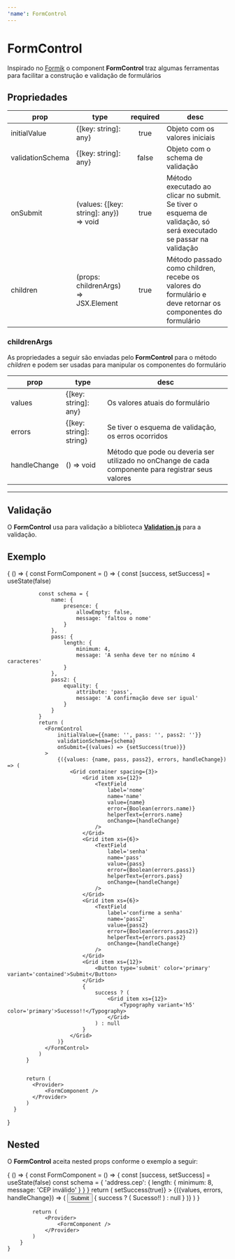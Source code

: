 ```yaml
---
'name': FormControl
---
```



# FormControl

Inspirado no [Formik](https://jaredpalmer.com/formik/docs/overview) o component **FormControl** traz algumas ferramentas para facilitar a construção e validação de formulários

## Propriedades

| **prop**         | **type**                               | **required** | **desc**                                                                                                        |
| ---------------- | -------------------------------------- | :----------: | --------------------------------------------------------------------------------------------------------------- |
| initialValue     | {[key: string]: any}                   |     true     | Objeto com os valores iniciais                                                                                  |
| validationSchema | {[key: string]: any}                   |    false     | Objeto com o schema de validação                                                                                |
| onSubmit         | (values: {[key: string]: any}) => void |     true     | Método executado ao clicar no submit. Se tiver o esquema de validação, só será executado se passar na validação |
| children         | (props: childrenArgs) => JSX.Element   |     true     | Método passado como children, recebe os valores do formulário e deve retornar os componentes do formulário      |

### childrenArgs

As propriedades a seguir são enviadas pelo **FormControl** para o método _children_ e podem ser usadas para manipular os componentes do formulário

| **prop**     | **type**                | **desc**                                                                                            |
| ------------ | ----------------------- | --------------------------------------------------------------------------------------------------- |
| values       | {[key: string]: any}    | Os valores atuais do formulário                                                                     |
| errors       | {[key: string]: string} | Se tiver o esquema de validação, os erros ocorridos                                                 |
| handleChange | () => void              | Método que pode ou deveria ser utilizado no onChange de cada componente para registrar seus valores |

---

## Validação

O **FormControl** usa para validação a biblioteca [**Validation.js**](https://validatejs.org/#validate-js) para a validação.

## Exemplo

<Playground>
  {
      () => {
          const FormComponent = () => {
              const [success, setSuccess] = useState(false)

              const schema = {
                  name: {
                      presence: {
                          allowEmpty: false,
                          message: 'faltou o nome'
                      }
                  },
                  pass: {
                      length: {
                          minimum: 4,
                          message: 'A senha deve ter no mínimo 4 caracteres'
                      }
                  },
                  pass2: {
                      equality: {
                          attribute: 'pass',
                          message: 'A confirmação deve ser igual'
                      }
                  }
              }
              return (
                <FormControl
                    initialValue={{name: '', pass: '', pass2: ''}}
                    validationSchema={schema}
                    onSubmit={(values) => {setSuccess(true)}}
                >
                    {({values: {name, pass, pass2}, errors, handleChange}) => (
                        <Grid container spacing={3}>
                            <Grid item xs={12}>
                                <TextField
                                    label='nome'
                                    name='name'
                                    value={name}
                                    error={Boolean(errors.name)}
                                    helperText={errors.name}
                                    onChange={handleChange}
                                />
                            </Grid>
                            <Grid item xs={6}>
                                <TextField
                                    label='senha'
                                    name='pass'
                                    value={pass}
                                    error={Boolean(errors.pass)}
                                    helperText={errors.pass}
                                    onChange={handleChange}
                                />
                            </Grid>
                            <Grid item xs={6}>
                                <TextField
                                    label='confirme a senha'
                                    name='pass2'
                                    value={pass2}
                                    error={Boolean(errors.pass2)}
                                    helperText={errors.pass2}
                                    onChange={handleChange}
                                />
                            </Grid>
                            <Grid item xs={12}>
                                <Button type='submit' color='primary' variant='contained'>Submit</Button>
                            </Grid>
                            {
                                success ? (
                                    <Grid item xs={12}>
                                        <Typography variant='h5' color='primary'>Sucesso!!</Typography>
                                    </Grid>
                                ) : null
                            }
                        </Grid>
                    )}
                </FormControl>
              )
          }


          return (
            <Provider>
                <FormComponent />
            </Provider>
          )
      }

}

</Playground>

## Nested

O **FormControl** aceita nested props conforme o exemplo a seguir:

<Playground>
    {
        () => {
            const FormComponent = () => {
                const [success, setSuccess] = useState(false)
                const schema = {
                    'address.cep': {
                        length: {
                            minimum: 8,
                            message: 'CEP inválido'
                        }
                    }
                }
                return (
                    <FormControl
                        initialValue={{address: {cep: ''}}}
                        validationSchema={schema}
                        onSubmit={() => setSuccess(true)}
                    >
                        {({values, errors, handleChange}) => (
                            <Grid container spacing={3}>
                                <Grid item xs={12}>
                                    <TextField
                                        label='cep'
                                        name='address.cep'
                                        value={values.address && values.address.cep}
                                        onChange={handleChange}
                                        error={Boolean(errors.address && errors.address.cep)}
                                        helperText={errors.address && errors.address.cep}
                                        mask
                                        maskOptions={{mask: '99999-999'}}
                                    />
                                </Grid>
                                <Grid item xs={12}>
                                    <Button type='submit' color='secondary' variant='contained'>Submit</Button>
                                </Grid>
                                {
                                    success ? (
                                        <Grid item xs={12}>
                                            <Typography variant='h5' color='primary'>Sucesso!!</Typography>
                                        </Grid>
                                    ) : null
                                }
                            </Grid>
                        )}
                    </FormControl>
                )
            }

            return (
                <Provider>
                    <FormComponent />
                </Provider>
            )
        }
    }

</Playground>
